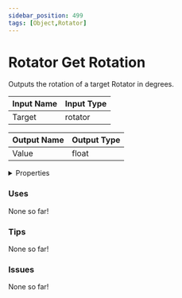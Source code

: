 ```yaml
---
sidebar_position: 499
tags: [Object,Rotator]
---
```


# Rotator Get Rotation

Outputs the rotation of a target Rotator in degrees.




<EsbSvg />

| Input Name | Input Type |
|-----------|-----------|
| Target | rotator |

| Output Name | Output Type |
|-----------|-----------|
| Value | float |


<details>
  <summary>Properties</summary>
  <div>
    <div>
    <table>
      <thead>
        <tr>
          <th>Is beta required?</th>
          <th>❌</th>
        </tr>
        <tr>
          <th>Is this chip a trolling risk?</th>
          <th>❌</th>
        </tr>
        <tr>
          <th>Chip UUID</th>
          <th>30fe0829-2f08-4bd2-b4b1-9a41764e5a76</th>
        </tr>
      </thead>
    </table>
    </div>
  </div>
</details>

### Uses

None so far!

### Tips

None so far!

### Issues

None so far!